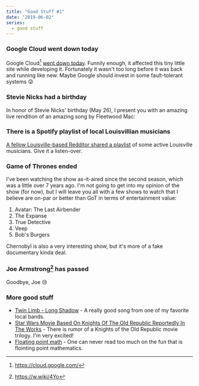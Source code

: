 ```yaml
---
title: "Good Stuff #1"
date: "2019-06-02"
series:
  - good stuff
---
```


### Google Cloud went down today

Google Cloud[^1] [went down today](https://status.cloud.google.com/incident/compute/19003).
Funnily enough, it affected this tiny little site while developing it.
Fortunately it wasn't too long before it was back and running like new.
Maybe Google should invest in some fault-tolerant systems 😜

### Stevie Nicks had a birthday

In honor of Stevie Nicks' birthday (May 26), I present you with an amazing live rendition of an amazing song by Fleetwood Mac:

<YouTube videoId="zuTzAha1t80" />

### There is a Spotify playlist of local Louisvillian musicians

[A fellow Louisville-based Redditor shared a playlist](https://www.reddit.com/r/Louisville/comments/bv84ss/louisville_now_a_spotify_playlist_featuring) of some active Louisville musicians. Give it a listen-over.

<SpotifyPlayer uri="https://open.spotify.com/user/1220341945/playlist/1CmT2rhMarKGgWF4FPmYH4?si=IiKxJ38WR_ymDPby6-iInA" />

### Game of Thrones ended

I've been watching the show as-it-aired since the second season, which was a little over 7 years ago.
I'm not going to get into my opinion of the show (for now), but I will leave you all with a few shows to watch that I believe are on-par or better than GoT in terms of entertainment value:

1. Avatar: The Last Airbender
1. The Expanse
1. True Detective
1. Veep
1. Bob's Burgers

Chernobyl is also a very interesting show, but it's more of a fake documentary kinda deal.

### Joe Armstrong[^2] has passed

Goodbye, Joe 😢

<YouTube videoId="xrIjfIjssLE" />

### More good stuff

- [Twin Limb - Long Shadow](https://open.spotify.com/track/6Zx2CDGEUxo7IDaXA3OFub) - A really good song from one of my favorite local bands.
- [Star Wars Movie Based On Knights Of The Old Republic Reportedly In The Works](https://www.ign.com/articles/2019/05/23/star-wars-movie-based-on-knights-of-the-old-republic-reportedly-in-the-works) - There is rumor of a Knights of the Old Republic movie trilogy. I'm very excited!
- [Floating point math](https://0.30000000000000004.com) - One can never read too much on the fun that is flointing point mathematics.

[^1]: https://cloud.google.com/
[^2]: https://w.wiki/4Yo

